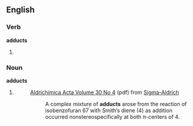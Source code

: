 ==English==

===Verb===
'''adducts'''

# {{third-person singular of|adduct}}


===Noun===
'''adducts'''

# {{plural of|[[adduct]]}}
#:[http://www.sigmaaldrich.com/etc/medialib/docs/Aldrich/Acta/al_acta_30_01.pdf Aldrichimica Acta Volume 30 No 4] (pdf) from [http://www.sigmaaldrich.com/chemistry/chemical-synthesis/learning-center/aldrichimica-acta.html Sigma-Aldrich]
#::A complex mixture of '''adducts''' arose from the reaction of isobenzofuran 67 with Smith’s diene (4) as addition occurred nonstereospecifically at both π-centers of 4.